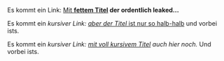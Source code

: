 Es kommt ein Link: [[Hallo|Mit <b>fettem Titel</b>]]<b> der ordentlich leaked...</b> 

Es kommt ein <i>kursiver Link: [[Hallo|aber der Titel ]]</i>[[Hallo| ist nur so halb-halb]] und vorbei ists.

Es kommt ein <i>kursiver Link: [[Hallo|mit voll kursivem Titel]] auch hier noch.</i> Und vorbei ists.
